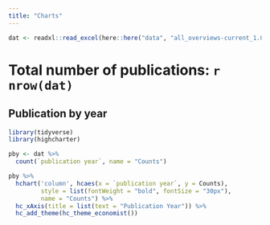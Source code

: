 ```yaml
---
title: "Charts"
---
```




```r

dat <- readxl::read_excel(here::here("data", "all_overviews-current_1.0.xlsx"))
```

# Total number of publications: `r nrow(dat)`



## Publication by year

```r
library(tidyverse)
library(highcharter)

pby <- dat %>% 
  count(`publication year`, name = "Counts")

pby %>%
  hchart('column', hcaes(x = `publication year`, y = Counts),
         style = list(fontWeight = "bold", fontSize = "30px"),
         name = "Counts") %>% 
  hc_xAxis(title = list(text = "Publication Year")) %>% 
  hc_add_theme(hc_theme_economist())

```

